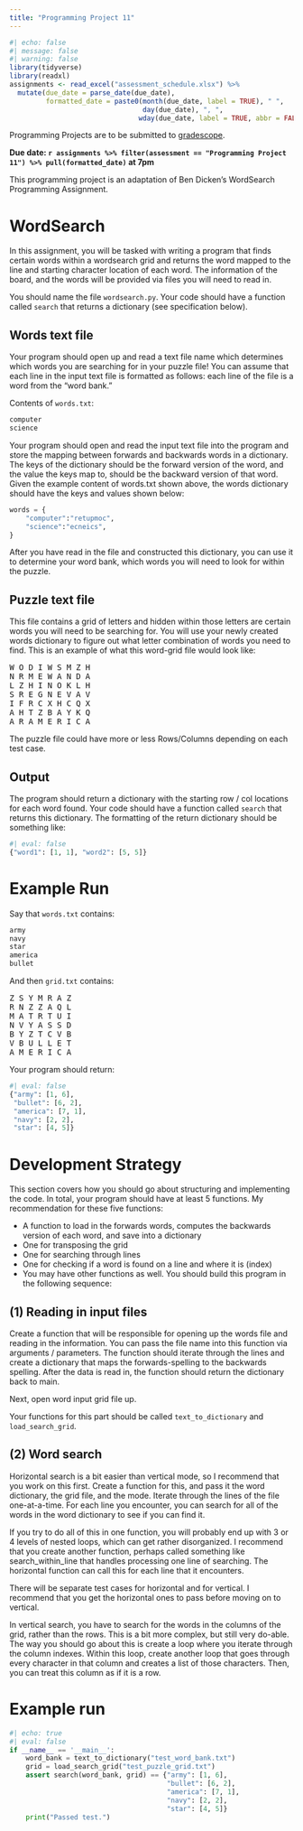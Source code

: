 ```yaml
---
title: "Programming Project 11"
---
```


```r
#| echo: false
#| message: false
#| warning: false
library(tidyverse)
library(readxl)
assignments <- read_excel("assessment_schedule.xlsx") %>% 
  mutate(due_date = parse_date(due_date),
         formatted_date = paste0(month(due_date, label = TRUE), " ",
                                 day(due_date), ", ",
                                wday(due_date, label = TRUE, abbr = FALSE)))
```

Programming Projects are to be submitted to [gradescope](https://www.gradescope.com/courses/827397).

**Due date: `r assignments %>% filter(assessment == "Programming Project 11") %>% pull(formatted_date)` at 7pm**

This programming project is an adaptation of Ben Dicken's WordSearch Programming Assignment.

# WordSearch

In this assignment, you will be tasked with writing a program that finds certain words within a wordsearch grid and returns the word mapped to the line and starting character location of each word. The information of the board, and the words will be provided via files you will need to read in. 

You should name the file `wordsearch.py`. Your code should have a function called `search` that returns a dictionary (see specification below).

## Words text file

Your program should open up and read a text file name which determines which words you are searching for in your puzzle file! You can assume that each line in the input text file is formatted as follows: each line of the file is a word from the "word bank." 

Contents of `words.txt`:

```html
computer
science
```

Your program should open and read the input text file into the program and store the mapping between forwards and backwards words in a dictionary. The keys of the dictionary should be the forward version of the word, and the value the keys map to, should be the backward version of that word. Given the example content of words.txt shown above, the words dictionary should have the keys and values shown below:

```python
words = { 
    "computer":"retupmoc",
    "science":"ecneics",
}
```

After you have read in the file and constructed this dictionary, you can use it to determine your word bank, which words you will need to look for within the puzzle.

## Puzzle text file

This file contains a grid of letters and hidden within those letters are certain words you will need to be searching for. You will use your newly created words dictionary to figure out what letter combination of words you need to find. This is an example of what this word-grid file would look like:

<pre>
W O D I W S M Z H 
N R M E W A N D A 
L Z H I N O K L H 
S R E G N E V A V 
I F R C X H C Q X 
A H T Z B A Y K Q 
A R A M E R I C A
</pre>

The puzzle file could have more or less Rows/Columns depending on each test case.

## Output

The program should return a dictionary with the starting row / col locations for each word found. Your code should have a function called `search` that returns this dictionary. The formatting of the return dictionary should be something like:

```python
#| eval: false
{"word1": [1, 1], "word2": [5, 5]}
```


# Example Run

Say that `words.txt` contains:

```html
army
navy
star
america
bullet
```

And then `grid.txt` contains:

<pre>
Z S Y M R A Z
R N Z Z A Q L
M A T R T U I
N V Y A S S D
B Y Z T C V B
V B U L L E T
A M E R I C A
</pre>

Your program should return:

```python
#| eval: false
{"army": [1, 6],
 "bullet": [6, 2],
 "america": [7, 1],
 "navy": [2, 2],
 "star": [4, 5]}
```

# Development Strategy

This section covers how you should go about structuring and implementing the code. In total, your program should have at least 5 functions. My recommendation for these five functions:

* A function to load in the forwards words, computes the backwards version of each word, and save into a dictionary
* One for transposing the grid
* One for searching through lines
* One for checking if a word is found on a line and where it is (index)
* You may have other functions as well. You should build this program in the following sequence:

## (1) Reading in input files

Create a function that will be responsible for opening up the words file and reading in the information. You can pass the file name into this function via arguments / parameters. The function should iterate through the lines and create a dictionary that maps the forwards-spelling to the backwards spelling. After the data is read in, the function should return the dictionary back to main.

Next, open word input grid file up.

Your functions for this part should be called `text_to_dictionary` and `load_search_grid`.

## (2) Word search

Horizontal search is a bit easier than vertical mode, so I recommend that you work on this first. Create a function for this, and pass it the word dictionary, the grid file, and the mode. Iterate through the lines of the file one-at-a-time. For each line you encounter, you can search for all of the words in the word dictionary to see if you can find it.

If you try to do all of this in one function, you will probably end up with 3 or 4 levels of nested loops, which can get rather disorganized. I recommend that you create another function, perhaps called something like search_within_line that handles processing one line of searching. The horizontal function can call this for each line that it encounters.

There will be separate test cases for horizontal and for vertical. I recommend that you get the horizontal ones to pass before moving on to vertical.

In vertical search, you have to search for the words in the columns of the grid, rather than the rows. This is a bit more complex, but still very do-able. The way you should go about this is create a loop where you iterate through the column indexes. Within this loop, create another loop that goes through every character in that column and creates a list of those characters. Then, you can treat this column as if it is a row.

# Example run

```python
#| echo: true
#| eval: false
if __name__ == '__main__':
    word_bank = text_to_dictionary("test_word_bank.txt")
    grid = load_search_grid("test_puzzle_grid.txt")
    assert search(word_bank, grid) == {"army": [1, 6],
                                       "bullet": [6, 2],
                                       "america": [7, 1],
                                       "navy": [2, 2],
                                       "star": [4, 5]}
    print("Passed test.")
```

